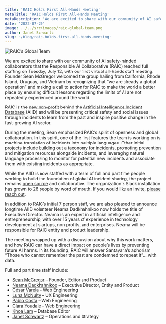 ```yaml
---
title: 'RAIC Holds First All-Hands Meeting'
metaTitle: 'RAIC Holds First All-Hands Meeting'
metaDescription: 'We are excited to share with our community of AI safety-minded collaborators that the Responsible AI Collaborative (RAIC) reached full staffing on Tuesday, July 12, with our first virtual all-hands staff meeting.'
date: '2022-07-20'
image: ../../src/images/raic-global-team.png
author: Janet Schwartz
slug: '/blog/raic-holds-first-all-hands-meeting'
---
```


![RAIC’s Global Team](../../src/images/raic-global-team.png)

We are excited to share with our community of AI safety-minded collaborators that the Responsible AI Collaborative (RAIC) reached full staffing on Tuesday, July 12, with our first virtual all-hands staff meeting. Founder Sean McGregor welcomed the group hailing from California, Rhode Island, Uruguay, and Vietnam by recognizing that “we are already a global operation” and making a call to action for RAIC to make the world a better place by ensuring difficult lessons regarding the limits of AI are not repeatedly experienced around the world.

RAIC is the [new non-profit](https://docsend.com/view/2vetgz64m98c85xz) behind the [Artificial Intelligence Incident Database](https://incidentdatabase.ai) (AIID) and will be presenting critical safety and social issues through incidents to learn from the past and inspire positive change in the fast-growing AI sector.

During the meeting, Sean emphasized RAIC’s spirit of openness and global collaboration. In this spirit, one of the first features the team is working on is machine translation of incidents into multiple languages. Other initial projects include building out a taxonomy for incidents, promoting prevention and mitigation resources alongside incidents, and leveraging natural language processing to monitor for potential new incidents and associate them with existing incidents as appropriate.

While the AIID is now staffed with a team of full and part time people working to build the foundation of global AI incident sharing, the project remains [open source](https://github.com/responsible-ai-collaborative/aiid) and collaborative. The organization's Slack installation has grown to 26 people by word of mouth. If you would like an invite, [please reach out](https://incidentdatabase.ai/contact).

In addition to RAIC’s initial 7 person staff, we are also pleased to announce longtime AIID volunteer Neama Dadkhahnikoo now holds the title of Executive Director. Neama is an expert in artificial intelligence and entrepreneurship, with over 15 years of experience in technology development at startups, non profits, and enterprises. Neama will be responsible for RAIC entity and product leadership.

The meeting wrapped up with a discussion about why this work matters, and how RAIC can have a direct impact on people’s lives by preventing future AI harms. In its founding, RAIC will answer Santayana’s aphorism “Those who cannot remember the past are condemned to repeat it”… with data.

Full and part time staff include:

-   [Sean McGregor](https://seanbmcgregor.com) – Founder, Editor and Product
-   [Neama Dadkhahnikoo](http://linkedin.com/in/neama) – Executive Director, Entity and Product
-   [César Varela](https://cesarvarela.com) – Web Engineering
-   [Luna McNulty](https://lmcnulty.me) – UX Engineering
-   [Pablo Costa](https://www.linkedin.com/in/pablo-costa) – Web Engineering
-   [Clara Youdale](https://www.clarayoudale.com) – Web Engineering
-   [Khoa Lam](http://linkedin.com/in/khoalklam) – Database Editor
-   [Janet Schwartz](https://www.linkedin.com/in/janet-boutilier-schwartz) – Operations and Strategy

